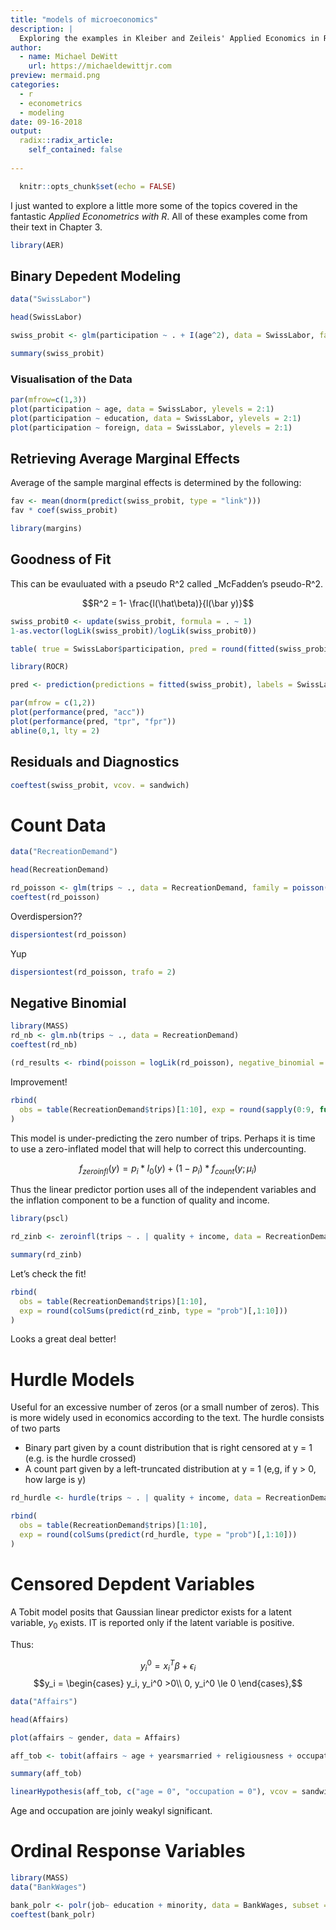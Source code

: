 ```yaml
---
title: "models of microeconomics"
description: |
  Exploring the examples in Kleiber and Zeileis' Applied Economics in R
author:
  - name: Michael DeWitt
    url: https://michaeldewittjr.com
preview: mermaid.png
categories:
  - r
  - econometrics
  - modeling
date: 09-16-2018
output:
  radix::radix_article:
    self_contained: false
    
---
```


```r
  knitr::opts_chunk$set(echo = FALSE)
```

I just wanted to explore a little more some of the topics covered in the fantastic _Applied Econometrics with R_. All of these examples come from their text in Chapter 3.


```r
library(AER)
```

## Binary Depedent Modeling

```r
data("SwissLabor")

head(SwissLabor)
```


```r
swiss_probit <- glm(participation ~ . + I(age^2), data = SwissLabor, family = binomial(link = "probit"))
```

```r
summary(swiss_probit)
```

### Visualisation of the Data

```r
par(mfrow=c(1,3))
plot(participation ~ age, data = SwissLabor, ylevels = 2:1)
plot(participation ~ education, data = SwissLabor, ylevels = 2:1)
plot(participation ~ foreign, data = SwissLabor, ylevels = 2:1)
```

## Retrieving Average Marginal Effects

Average of the sample marginal effects is determined by the following:

```r
fav <- mean(dnorm(predict(swiss_probit, type = "link")))
fav * coef(swiss_probit)
```

```r
library(margins)
```


## Goodness of Fit

This can be evauluated with a pseudo R^2 called _McFadden's pseudo-R^2.

$$R^2 = 1- \frac{l(\hat\beta)}{l(\bar y)}$$

```r
swiss_probit0 <- update(swiss_probit, formula = . ~ 1)
1-as.vector(logLik(swiss_probit)/logLik(swiss_probit0))
```

```r
table( true = SwissLabor$participation, pred = round(fitted(swiss_probit)))
```

```r
library(ROCR)

pred <- prediction(predictions = fitted(swiss_probit), labels = SwissLabor$participation)

par(mfrow = c(1,2))
plot(performance(pred, "acc"))
plot(performance(pred, "tpr", "fpr"))
abline(0,1, lty = 2)

```

## Residuals and Diagnostics

```r
coeftest(swiss_probit, vcov. = sandwich)
```

# Count Data

```r
data("RecreationDemand")

head(RecreationDemand)
```

```r
rd_poisson <- glm(trips ~ ., data = RecreationDemand, family = poisson())
coeftest(rd_poisson)
```

Overdispersion??

```r
dispersiontest(rd_poisson)
```

Yup

```r
dispersiontest(rd_poisson, trafo = 2)
```

## Negative Binomial

```r
library(MASS)
rd_nb <- glm.nb(trips ~ ., data = RecreationDemand)
coeftest(rd_nb)
```

```r
(rd_results <- rbind(poisson = logLik(rd_poisson), negative_binomial = logLik(rd_nb)))
```

Improvement!

```r
rbind(
  obs = table(RecreationDemand$trips)[1:10], exp = round(sapply(0:9, function(x)sum(dpois(x, fitted(rd_poisson)))))
)
```

This model is under-predicting the zero number of trips. Perhaps it is time to use a zero-inflated model that will help to correct this undercounting.

$$f_{zeroinfl}(y) = p_i * I_{0}(y)+(1-p_i)*f_{count}(y;\mu_i)$$

Thus the linear predictor portion uses all of the independent variables and the inflation component to be a function of quality and income.

```r
library(pscl)

rd_zinb <- zeroinfl(trips ~ . | quality + income, data = RecreationDemand, dist = "negbin")

summary(rd_zinb)
```

Let's check the fit!

```r
rbind(
  obs = table(RecreationDemand$trips)[1:10], 
  exp = round(colSums(predict(rd_zinb, type = "prob")[,1:10]))
)
```

Looks a great deal better!

# Hurdle Models

Useful for an excessive number of zeros (or a small number of zeros). This is more widely used in economics according to the text. The hurdle consists of two parts

- Binary part given by a count distribution that is right censored at y = 1 (e.g. is the hurdle crossed)
- A count part given by a left-truncated distribution at y = 1 (e,g, if y > 0, how large is y)


```r
rd_hurdle <- hurdle(trips ~ . | quality + income, data = RecreationDemand, dist = "negbin")

rbind(
  obs = table(RecreationDemand$trips)[1:10], 
  exp = round(colSums(predict(rd_hurdle, type = "prob")[,1:10]))
)
```

# Censored Depdent Variables

A Tobit model posits that Gaussian linear predictor exists for a latent variable, $y_0$ exists. IT is reported only if the latent variable is positive.

Thus:

$$y_i^0= x_i^T\beta+\epsilon_i$$
$$y_i = \begin{cases} y_i, y_i^0 >0\\ 0, y_i^0 \le 0 \end{cases},$$

```r
data("Affairs")

head(Affairs)
```

```r
plot(affairs ~ gender, data = Affairs)
```


```r
aff_tob <- tobit(affairs ~ age + yearsmarried + religiousness + occupation + rating, data = Affairs)

summary(aff_tob)
```

```r
linearHypothesis(aff_tob, c("age = 0", "occupation = 0"), vcov = sandwich)
```

Age and occupation are joinly weakyl significant.

# Ordinal Response Variables

```r
library(MASS)
data("BankWages")

bank_polr <- polr(job~ education + minority, data = BankWages, subset = gender == "male", Hess = TRUE)
coeftest(bank_polr)
```

